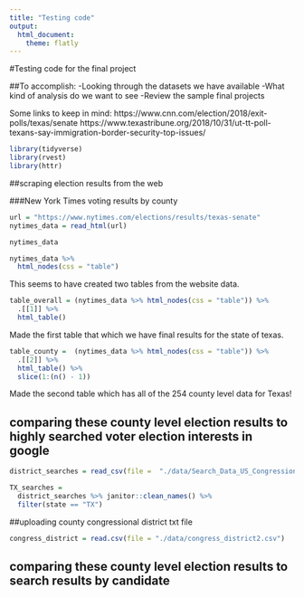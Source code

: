 ```yaml
---
title: "Testing code"
output: 
  html_document:
    theme: flatly
---
```

#Testing code for the final project

##To accomplish:
-Looking through the datasets we have available
-What kind of analysis do we want to see
-Review the sample final projects

Some links to keep in mind:
https://www.cnn.com/election/2018/exit-polls/texas/senate
https://www.texastribune.org/2018/10/31/ut-tt-poll-texans-say-immigration-border-security-top-issues/


```r
library(tidyverse)
library(rvest)
library(httr)

```

##scraping election results from the web

###New York Times voting results by county

```r

url = "https://www.nytimes.com/elections/results/texas-senate"
nytimes_data = read_html(url)

nytimes_data

```

```r
nytimes_data %>% 
  html_nodes(css = "table")

```
This seems to have created two tables from the website data.

```r

table_overall = (nytimes_data %>% html_nodes(css = "table")) %>% 
  .[[1]] %>%
  html_table()

```

Made the first table that which we have final results for the state of texas.

```r

table_county =  (nytimes_data %>% html_nodes(css = "table")) %>% 
  .[[2]] %>%
  html_table() %>% 
  slice(1:(n() - 1))

```


Made the second table which has all of the 254 county level data for Texas!


## comparing these county level election results to highly searched voter election interests in google

```r

district_searches = read_csv(file =  "./data/Search_Data_US_Congressional_District_04Nov2018.csv")

```


```r

TX_searches = 
  district_searches %>% janitor::clean_names() %>% 
  filter(state == "TX")

```


##uploading county congressional district txt file

```r

congress_district = read.csv(file = "./data/congress_district2.csv")

```

## comparing these county level election results to search results by candidate

